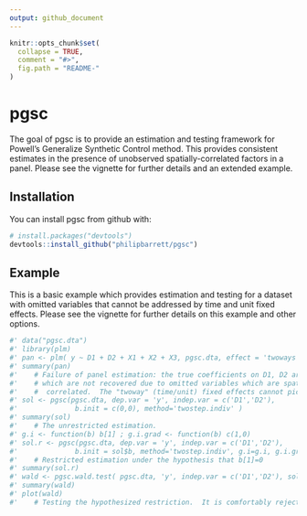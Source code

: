 ```yaml
---
output: github_document
---
```


<!-- README.md is generated from README.Rmd. Please edit that file -->

```r
knitr::opts_chunk$set(
  collapse = TRUE,
  comment = "#>",
  fig.path = "README-"
)
```

# pgsc

The goal of pgsc is to provide an estimation and testing framework for Powell's Generalize Synthetic Control method.  This provides consistent estimates in the presence of unobserved spatially-correlated factors in a panel.  Please see the vignette for further details and an extended example.

## Installation

You can install pgsc from github with:

```r
# install.packages("devtools")
devtools::install_github("philipbarrett/pgsc")
```

## Example

This is a basic example which provides estimation and testing for a dataset with omitted variables that cannot be addressed by time and unit fixed effects.  Please see the vignette for further details on this example and other options.

```r
#' data("pgsc.dta")
#' library(plm)
#' pan <- plm( y ~ D1 + D2 + X1 + X2 + X3, pgsc.dta, effect = 'twoways', index = c('n','t'))
#' summary(pan)
#'    # Failure of panel estimation: the true coefficients on D1, D2 are c(1,2), 
#'    # which are not recovered due to omitted variables which are spatially
#'    #  correlated.  The "twoway" (time/unit) fixed effects cannot pick this up.
#' sol <- pgsc(pgsc.dta, dep.var = 'y', indep.var = c('D1','D2'), 
#'              b.init = c(0,0), method='twostep.indiv' )
#' summary(sol)
#'    # The unrestricted estimation. 
#' g.i <- function(b) b[1] ; g.i.grad <- function(b) c(1,0)
#' sol.r <- pgsc(pgsc.dta, dep.var = 'y', indep.var = c('D1','D2'), 
#'              b.init = sol$b, method='twostep.indiv', g.i=g.i, g.i.grad=g.i.grad )
#'    # Restricted estimation under the hypothesis that b[1]=0
#' summary(sol.r)
#' wald <- pgsc.wald.test( pgsc.dta, 'y', indep.var = c('D1','D2'), sol.r )
#' summary(wald)
#' plot(wald)
#'    # Testing the hypothesized restriction.  It is comfortably rejected.
```

